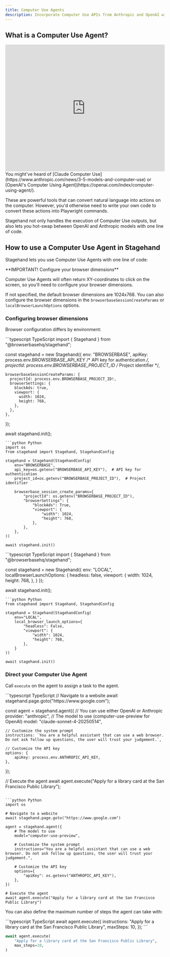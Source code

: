 ```yaml
---
title: Computer Use Agents
description: Incorporate Computer Use APIs from Anthropic and OpenAI with one line of code in Stagehand.
---
```


## What is a Computer Use Agent?

<iframe
  width="100%"
  height="400"
  src="https://www.youtube.com/embed/ODaHJzOyVCQ"
  title="YouTube video player"
  frameborder="0"
  allow="accelerometer; autoplay; clipboard-write; encrypted-media; gyroscope; picture-in-picture"
  allowfullscreen
></iframe>
You might've heard of [Claude Computer Use](https://www.anthropic.com/news/3-5-models-and-computer-use) or [OpenAI's Computer Using Agent](https://openai.com/index/computer-using-agent/).

These are powerful tools that can convert natural language into actions on the computer. However, you'd otherwise need to write your own code to convert these actions into Playwright commands.

Stagehand not only handles the execution of Computer Use outputs, but also lets you hot-swap between OpenAI and Anthropic models with one line of code.

## How to use a Computer Use Agent in Stagehand

Stagehand lets you use Computer Use Agents with one line of code:

<Note>
**IMPORTANT! Configure your browser dimensions**

Computer Use Agents will often return XY-coordinates to click on the screen, so you'll need to configure your browser dimensions.

If not specified, the default browser dimensions are 1024x768. You can also configure the browser dimensions in the `browserbaseSessionCreateParams` or `localBrowserLaunchOptions` options.
</Note>


### Configuring browser dimensions

Browser configuration differs by environment:

<Tabs>
<Tab title="BROWSERBASE">
<CodeGroup>  
```typescript TypeScript
import { Stagehand } from "@browserbasehq/stagehand";

const stagehand = new Stagehand({
	env: "BROWSERBASE",
  	apiKey: process.env.BROWSERBASE_API_KEY /* API key for authentication */,
    projectId: process.env.BROWSERBASE_PROJECT_ID /* Project identifier */,
  
    browserbaseSessionCreateParams: {
      projectId: process.env.BROWSERBASE_PROJECT_ID!,
      browserSettings: {
		blockAds: true,
        viewport: {
          width: 1024,
          height: 768,
        },
      },
  	},
});

await stagehand.init();
```
```python Python
import os
from stagehand import Stagehand, StagehandConfig

stagehand = Stagehand(StagehandConfig(
    env="BROWSERBASE",
    api_key=os.getenv("BROWSERBASE_API_KEY"),  # API key for authentication
    project_id=os.getenv("BROWSERBASE_PROJECT_ID"),  # Project identifier
    
    browserbase_session_create_params={
        "projectId": os.getenv("BROWSERBASE_PROJECT_ID"),
        "browserSettings": {
            "blockAds": True,
            "viewport": {
                "width": 1024,
                "height": 768,
            },
        },
    },
))

await stagehand.init()
```
</CodeGroup>
</Tab>
<Tab title="LOCAL">
<CodeGroup>
```typescript TypeScript
import { Stagehand } from "@browserbasehq/stagehand";

const stagehand = new Stagehand({
  env: "LOCAL",
  localBrowserLaunchOptions: {
    headless: false,
    viewport: {
      width: 1024,
      height: 768,
    },
  }
});

await stagehand.init();
```
```python Python
from stagehand import Stagehand, StagehandConfig

stagehand = Stagehand(StagehandConfig(
    env="LOCAL",
    local_browser_launch_options={
        "headless": False,
        "viewport": {
            "width": 1024,
            "height": 768,
        },
    }
))

await stagehand.init()
```
</CodeGroup>
</Tab>
</Tabs>

### Direct your Computer Use Agent

Call `execute` on the agent to assign a task to the agent.

<CodeGroup>
```typescript TypeScript
// Navigate to a website
await stagehand.page.goto("https://www.google.com");

const agent = stagehand.agent({
	// You can use either OpenAI or Anthropic
	provider: "anthropic",
	// The model to use (computer-use-preview for OpenAI)
	model: "claude-sonnet-4-20250514",

	// Customize the system prompt
	instructions: `You are a helpful assistant that can use a web browser.
	Do not ask follow up questions, the user will trust your judgement.`,

	// Customize the API key
	options: {
		apiKey: process.env.ANTHROPIC_API_KEY,
	},
});

// Execute the agent
await agent.execute("Apply for a library card at the San Francisco Public Library");
```

```python Python
import os

# Navigate to a website
await stagehand.page.goto("https://www.google.com")

agent = stagehand.agent({
    # The model to use
    model="computer-use-preview",

    # Customize the system prompt
    instructions="You are a helpful assistant that can use a web browser. Do not ask follow up questions, the user will trust your judgement.",

    # Customize the API key
    options={
        "apiKey": os.getenv("ANTHROPIC_API_KEY"),
    },
})

# Execute the agent
await agent.execute("Apply for a library card at the San Francisco Public Library")
```
</CodeGroup>

You can also define the maximum number of steps the agent can take with:

<CodeGroup>
```typescript TypeScript
await agent.execute({
	instructions: "Apply for a library card at the San Francisco Public Library",
	maxSteps: 10,
});
```

```python Python
await agent.execute(
	"Apply for a library card at the San Francisco Public Library",
	max_steps=10,
)
```
</CodeGroup> 